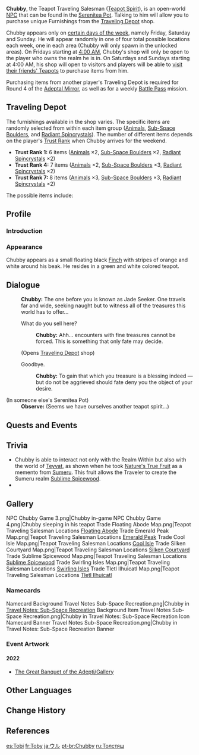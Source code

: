 {{Character Infobox
|image            = <gallery>
NPC Chubby Game.png|Active
NPC Chubby Game Sleeping.png|Sleeping
</gallery>
|voiceEN          = [https://www.cliffordchapin.com/ Clifford Chapin]<ref>Twitter: [https://twitter.com/CliffordChapin/status/1388258378523217924 EN VA Self Announcement]</ref>
|voiceJP          = Nishimaki Kanon ({{ja|西巻花音}})<ref name="2222Kanon">Twitter: [https://twitter.com/2222Kanon JP VA's Bio]</ref>
|voiceKR          = {{w|ko:손선영|Son Seon-yeong ({{ko|손선영}})}}<ref name="Son Seon-yeong">YouTube: [https://youtu.be/xplaZwxHFeA KR VA Self Announcement]</ref>
|affiliation      = Serenitea Pot
|affiliation2     = Adepti
|title            = Teapot Traveling Salesman
|title2           = Jade Seeker
|type             = Open-World NPC
}}
'''Chubby''', the Teapot Traveling Salesman ([[Teapot Spirits|Teapot Spirit]]), is an open-world [[NPC]] that can be found in the [[Serenitea Pot]]. Talking to him will allow you to purchase unique Furnishings from the [[#Traveling Depot|Traveling Depot]] shop.

Chubby appears only on [[Serenitea Pot#Visit Times|certain days of the week]], namely Friday, Saturday and Sunday. He will appear randomly in one of four total possible locations each week, one in each area (Chubby will only spawn in the unlocked areas). On Fridays starting at [[Reset|4:00 AM]], Chubby's shop will only be open to the player who owns the realm he is in. On Saturdays and Sundays starting at 4:00 AM, his shop will open to visitors and players will be able to [[Serenitea Pot#Co-Op Mode|visit their friends' Teapots]] to purchase items from him.

Purchasing items from another player's Traveling Depot is required for Round 4 of the [[Adeptal Mirror]], as well as for a weekly [[Battle Pass]] mission.

==Traveling Depot==
The furnishings available in the shop varies. The specific items are randomly selected from within each item group ([[Animal]]s, [[Landform/Mountain|Sub-Space Boulder]]s, and [[Radiant Spincrystal]]s). The number of different items depends on the player's [[Trust Rank]] when Chubby arrives for the weekend.
* '''Trust Rank 1:''' 6 items ([[Animal]]s ×2, [[Landform/Mountain|Sub-Space Boulder]]s ×2, [[Radiant Spincrystal]]s ×2)
* '''Trust Rank 4:''' 7 items ([[Animal]]s ×2, [[Landform/Mountain|Sub-Space Boulder]]s ×3, [[Radiant Spincrystal]]s ×2)
* '''Trust Rank 7:''' 8 items ([[Animal]]s ×3, [[Landform/Mountain|Sub-Space Boulder]]s ×3, [[Radiant Spincrystal]]s ×2)

The possible items include:
{{Shop/Header|currency=Realm Currency|vendor=Chubby|note=Unlock requirements}}
{{Shop|Jade-Eyed Cat (Furnishing)|text=Jade-Eyed Cat|100|1|note=&mdash;}}
{{Shop|Northland Hound (Furnishing)|text=Northland Hound|100|1|note=&mdash;}}
{{Shop|Forest Boar (Furnishing)|text=Forest Boar|100|1|note=&mdash;}}
{{Shop|Azure Crane (Furnishing)|text=Azure Crane|100|1|note=&mdash;}}
{{Shop|Forest-Patrol Hound (Furnishing)|text=Forest-Patrol Hound|100|1|note=&mdash;}}
{{Shop|Shiba (Furnishing)|text=Shiba|100|1|note=&mdash;}}
{{Shop|Black-Back Hound (Furnishing)|text=Black-Back Hound|100|1|note=&mdash;}}
{{Shop|Northland Cat (Furnishing)|text=Northland Cat|100|1|note=&mdash;}}
{{Shop|Tiger-Striped Cat (Furnishing)|text=Tiger-Striped Cat|100|1|note=&mdash;}}
{{Shop|Sheriff Cat (Furnishing)|text=Sheriff Cat|100|1|note=&mdash;}}
{{Shop|Sub-Space Boulder: Craggy Canopy|40|6|note=&mdash;}}
{{Shop|Sub-Space Boulder: Rocky Bulwark|40|6|note=&mdash;}}
{{Shop|Sub-Space Boulder: Verdant Peak|40|6|note=&mdash;}}
{{Shop|Sub-Space Boulder: Slumbering Stratus|40|6|note=&mdash;}}
{{Shop|Sub-Space Boulder: Palace Steps|40|6|note=&mdash;}}
{{Shop|Sub-Space Boulder: Refined Beauty|40|6|note=&mdash;}}
{{Shop|Radiant Spincrystal|specific=Radiant Spincrystal 2|100|1|note=&mdash;}}
{{Shop|Radiant Spincrystal|specific=Radiant Spincrystal 5|100|1|note=&mdash;}}
{{Shop|Radiant Spincrystal|specific=Radiant Spincrystal 6|100|1|note=&mdash;}}
{{Shop|Radiant Spincrystal|specific=Radiant Spincrystal 7|100|1|note=&mdash;}}
{{Shop|Radiant Spincrystal|specific=Radiant Spincrystal 8|100|1|note=&mdash;}}
{{Shop|Radiant Spincrystal|specific=Radiant Spincrystal 9|100|1|note=&mdash;}}
{{Shop|Radiant Spincrystal|specific=Radiant Spincrystal 10|100|1|note=&mdash;}}
{{Shop|Radiant Spincrystal|specific=Radiant Spincrystal 12|100|1|note=&mdash;}}
{{Shop|Radiant Spincrystal|specific=Radiant Spincrystal 13|100|1|note=&mdash;}}
{{Shop|Radiant Spincrystal|specific=Radiant Spincrystal 17|100|1|note=&mdash;}}
{{Shop|Radiant Spincrystal|specific=Radiant Spincrystal 18|100|1|note=&mdash;}}
{{Shop|Radiant Spincrystal|specific=Radiant Spincrystal 20|100|1|note=&mdash;}}
{{Shop|Radiant Spincrystal|specific=Radiant Spincrystal 21|100|1|note=&mdash;}}
{{Shop|Radiant Spincrystal|specific=Radiant Spincrystal 22|100|1|note=&mdash;}}
{{Shop|Radiant Spincrystal|specific=Radiant Spincrystal 23|100|1|note=&mdash;}}
{{Shop|Radiant Spincrystal|specific=Radiant Spincrystal 25|100|1|note=&mdash;}}
{{Shop|Radiant Spincrystal|specific=Radiant Spincrystal 29|100|1|note=&mdash;}}
{{Shop|Radiant Spincrystal|specific=Radiant Spincrystal 30|100|1|note=&mdash;}}
{{Shop|Radiant Spincrystal|specific=Radiant Spincrystal 31|100|1|note=&mdash;}}
{{Shop|Radiant Spincrystal|specific=Radiant Spincrystal 33|100|1|note=&mdash;}}
{{Shop|Radiant Spincrystal|specific=Radiant Spincrystal 35|100|1|note=&mdash;}}
{{Shop|Radiant Spincrystal|specific=Radiant Spincrystal 36|100|1|note=&mdash;}}
{{Shop|Radiant Spincrystal|specific=Radiant Spincrystal 37|100|1|note=&mdash;}}
{{Shop|Radiant Spincrystal|specific=Radiant Spincrystal 40|100|1|note=&mdash;}}
{{Shop|Radiant Spincrystal|specific=Radiant Spincrystal 41|100|1|note=&mdash;}}
{{Shop|Radiant Spincrystal|specific=Radiant Spincrystal 42|100|1|note=&mdash;}}
{{Shop|Radiant Spincrystal|specific=Radiant Spincrystal 43|100|1|note=&mdash;}}
{{Shop|Radiant Spincrystal|specific=Radiant Spincrystal 44|100|1|note=&mdash;}}
{{Shop|Radiant Spincrystal|specific=Radiant Spincrystal 45|100|1|note=&mdash;}}
{{Shop|Radiant Spincrystal|specific=Radiant Spincrystal 46|100|1|note=&mdash;}}
{{Shop|Radiant Spincrystal|specific=Radiant Spincrystal 51|100|1|note=Complete ''[[Ritou Escape Plan]]''}}
{{Shop|Radiant Spincrystal|specific=Radiant Spincrystal 55|100|1|note=Complete ''[[Ritou Escape Plan]]''}}
{{Shop|Radiant Spincrystal|specific=Radiant Spincrystal 57|100|1|note=Complete ''[[Ritou Escape Plan]]''}}
{{Shop|Radiant Spincrystal|specific=Radiant Spincrystal 58|100|1|note=Complete ''[[Ritou Escape Plan]]''}}
{{Shop|Radiant Spincrystal|specific=Radiant Spincrystal 59|100|1|note=Complete ''[[Ritou Escape Plan]]''}}
{{Shop|Radiant Spincrystal|specific=Radiant Spincrystal 60|100|1|note=Complete ''[[Ritou Escape Plan]]''}}
{{Shop|Radiant Spincrystal|specific=Radiant Spincrystal 61|100|1|note=Complete ''[[Ritou Escape Plan]]''}}
{{Shop|Radiant Spincrystal|specific=Radiant Spincrystal 62|100|1|note=Complete ''[[Ritou Escape Plan]]''}}
{{Shop|Radiant Spincrystal|specific=Radiant Spincrystal 63|100|1|note=Complete ''[[Ritou Escape Plan]]''}}
{{Shop|Radiant Spincrystal|specific=Radiant Spincrystal 64|100|1|note=Complete ''[[Ritou Escape Plan]]''}}
{{Shop|Radiant Spincrystal|specific=Radiant Spincrystal 65|100|1|note=Complete ''[[The Sun-Wheel and Mt. Kanna]]''}}
{{Shop|Radiant Spincrystal|specific=Radiant Spincrystal 66|100|1|note=Complete ''[[The Sun-Wheel and Mt. Kanna]]''}}
{{Shop|Radiant Spincrystal|specific=Radiant Spincrystal 67|100|1|note=Complete ''[[The Sun-Wheel and Mt. Kanna]]''}}
{{Shop|Radiant Spincrystal|specific=Radiant Spincrystal 68|100|1|note=Complete ''[[Ritou Escape Plan]]''}}
{{Shop|Radiant Spincrystal|specific=Radiant Spincrystal 69|100|1|note=Complete ''[[Ritou Escape Plan]]''}}
{{Shop|Radiant Spincrystal|specific=Radiant Spincrystal 70|100|1|note=Complete ''[[Ritou Escape Plan]]''}}
{{Shop|Radiant Spincrystal|specific=Radiant Spincrystal 71|100|1|note=Complete ''[[Ritou Escape Plan]]''}}
{{Shop|Radiant Spincrystal|specific=Radiant Spincrystal 72|100|1|note=Complete ''[[Ritou Escape Plan]]''}}
{{Shop|Coral Butterfly (Furnishing)|text=Coral Butterfly|100|1|note=&mdash;}}
{{Shop/Footer}}

==Profile==
===Introduction===
{{Description|A teapot spirit who shows up sometimes.<br>Brings rare goods once in a while.|[[Map]] Description
}}

===Appearance===
Chubby appears as a small floating black [[Wildlife#Finches|Finch]] with stripes of orange and white around his beak. He resides in a green and white colored teapot.

==Dialogue==
{{Dialogue Start}}
:{{A|vo tips mimitomo store chubby 01.ogg}} '''Chubby:''' The one before you is known as Jade Seeker. One travels far and wide, seeking naught but to witness all of the treasures this world has to offer...
:{{DIcon|Shop}} What do you sell here?
::{{A|vo tips mimitomo store chubby 02.ogg}} '''Chubby:''' Ahh... encounters with fine treasures cannot be forced. This is something that only fate may decide.
:;(Opens [[#Traveling Depot|Traveling Depot]] shop)
:{{DIcon}} Goodbye.
::{{A|vo tips mimitomo store chubby 03.ogg}} '''Chubby:''' To gain that which you treasure is a blessing indeed &mdash; but do not be aggrieved should fate deny you the object of your desire.

;(In someone else's Serenitea Pot)
:'''Observe:''' (Seems we have ourselves another teapot spirit...)
{{Dialogue End}}

==Quests and Events==
{{Quests and Events}}

==Trivia==
* Chubby is able to interact not only with the Realm Within but also with the world of [[Teyvat]], as shown when he took [[Nature's True Fruit]] as a memento from [[Sumeru]]. This fruit allows the Traveler to create the Sumeru realm [[Sublime Spicewood]].
* {{Furnishing Mentions}}

==Gallery==
<gallery>
NPC Chubby Game 3.png|Chubby in-game
NPC Chubby Game 4.png|Chubby sleeping in his teapot
Trade Floating Abode Map.png|Teapot Traveling Salesman Locations [[Floating Abode]]
Trade Emerald Peak Map.png|Teapot Traveling Salesman Locations [[Emerald Peak]]
Trade Cool Isle Map.png|Teapot Traveling Salesman Locations [[Cool Isle]]
Trade Silken Courtyard Map.png|Teapot Traveling Salesman Locations [[Silken Courtyard]]
Trade Sublime Spicewood Map.png|Teapot Traveling Salesman Locations [[Sublime Spicewood]]
Trade Swirling Isles Map.png|Teapot Traveling Salesman Locations [[Swirling Isles]]
Trade Tletl Ilhuicatl Map.png|Teapot Traveling Salesman Locations [[Tletl Ilhuicatl]]
</gallery>

===Namecards===
<gallery>
Namecard Background Travel Notes Sub-Space Recreation.png|Chubby in [[Travel Notes: Sub-Space Recreation]] Background
Item Travel Notes Sub-Space Recreation.png|Chubby in Travel Notes: Sub-Space Recreation Icon
Namecard Banner Travel Notes Sub-Space Recreation.png|Chubby in Travel Notes: Sub-Space Recreation Banner
</gallery>

===Event Artwork===
====2022====
*[[The Great Banquet of the Adepti/Gallery]]<!--2021-01-29-->

==Other Languages==
{{Other Languages
|en       = Chubby
|zhs      = 阿嘟
|zhs_rm   = Ā Dū
|zht      = 阿嘟
|zht_rm   = Ā Dū
|zh_tl    = 
|ja       = ウル
|ja_rm    = Uru
|ja_tl    = Uru
|ja_note  = May refer to nonglutinous grain (not sticky enough to make mochi rice cakes)
|ko       = 포동이
|ko_rm    = Podong-i
|ko_tl    = Chubby
|es       = Tobi
|es_tl    = Tobi
|fr       = Toby
|fr_tl    = Toby
|ru       = Толстяш
|ru_tl    = 
|th       = Chubby
|vi       = Chubby
|de       = Bolle
|de_tl    = Onion / Tuber
|de_note  = Slang word for Onion or Tuber, mainly used in Berlin. [[Tubby]] uses the formel word for Tuber instead ("''Knolle''"). Might also be a reference to {{w|Bolle's pigeon}}.
|id       = Chubby
|pt       = Chubby
|tr       = Dombili
|tr_tl    = Chubby
|tr_note = Both [[Tubby]]'s and Chubby's turkish names translate back to "''Chubby''", the difference being that Tubby's name is the formal version of the word ("''Tombili''") while Chubby's being slanged ("''Dombili''").
|it       = Tondo
|it_tl    = Round
}}

==Change History==
{{Change History|1.5}}

==References==
{{Reflist}}

[[es:Tobi]]
[[fr:Toby]]
[[ja:ウル]]
[[pt-br:Chubby]]
[[ru:Толстяш]]